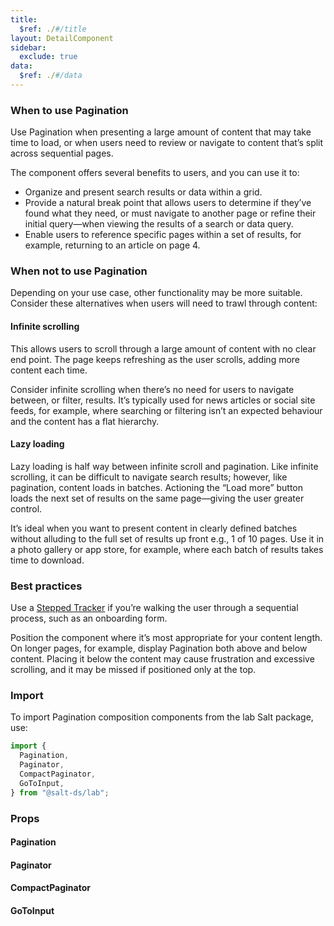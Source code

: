 ```yaml
---
title:
  $ref: ./#/title
layout: DetailComponent
sidebar:
  exclude: true
data:
  $ref: ./#/data
---
```


### When to use Pagination

Use Pagination when presenting a large amount of content that may take time to load, or when users need to review or navigate to content that’s split across sequential pages.

The component offers several benefits to users, and you can use it to:

- Organize and present search results or data within a grid.
- Provide a natural break point that allows users to determine if they’ve found what they need, or must navigate to another page or refine their initial query—when viewing the results of a search or data query.
- Enable users to reference specific pages within a set of results, for example, returning to an article on page 4.

### When not to use Pagination

Depending on your use case, other functionality may be more suitable. Consider these alternatives when users will need to trawl through content:

#### Infinite scrolling

This allows users to scroll through a large amount of content with no clear end point. The page keeps refreshing as the user scrolls, adding more content each time.

Consider infinite scrolling when there’s no need for users to navigate between, or filter, results. It’s typically used for news articles or social site feeds, for example, where searching or filtering isn’t an expected behaviour and the content has a flat hierarchy.

#### Lazy loading

Lazy loading is half way between infinite scroll and pagination. Like infinite scrolling, it can be difficult to navigate search results; however, like pagination, content loads in batches. Actioning the “Load more” button loads the next set of results on the same page—giving the user greater control.

It’s ideal when you want to present content in clearly defined batches without alluding to the full set of results up front e.g., 1 of 10 pages. Use it in a photo gallery or app store, for example, where each batch of results takes time to download.

### Best practices

Use a [Stepped Tracker](../stepped-tracker/index) if you’re walking the user through a sequential process, such as an onboarding form.

Position the component where it’s most appropriate for your content length. On longer pages, for example, display Pagination both above and below content. Placing it below the content may cause frustration and excessive scrolling, and it may be missed if positioned only at the top.

### Import

To import Pagination composition components from the lab Salt package, use:

```js
import {
  Pagination,
  Paginator,
  CompactPaginator,
  GoToInput,
} from "@salt-ds/lab";
```

### Props

#### Pagination

<PropsTable packageName="lab" componentName="Pagination" />

#### Paginator

<PropsTable packageName="lab" componentName="Paginator" />

#### CompactPaginator

<PropsTable packageName="lab" componentName="CompactPaginator" />

#### GoToInput

<PropsTable packageName="lab" componentName="GoToInput" />
